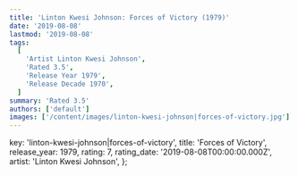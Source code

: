 ```yaml
---
title: 'Linton Kwesi Johnson: Forces of Victory (1979)'
date: '2019-08-08'
lastmod: '2019-08-08'
tags:
  [
    'Artist Linton Kwesi Johnson',
    'Rated 3.5',
    'Release Year 1979',
    'Release Decade 1970',
  ]
summary: 'Rated 3.5'
authors: ['default']
images: ['/content/images/linton-kwesi-johnson|forces-of-victory.jpg']
---
```


  key: 'linton-kwesi-johnson|forces-of-victory',
  title: 'Forces of Victory',
  release_year: 1979,
  rating: 7,
  rating_date: '2019-08-08T00:00:00.000Z',
  artist: 'Linton Kwesi Johnson',
};

<MusicRating data={data} />
